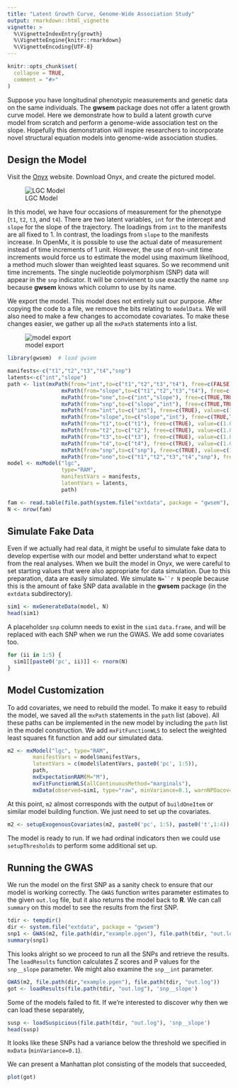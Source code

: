 ```yaml
---
title: "Latent Growth Curve, Genome-Wide Association Study"
output: rmarkdown::html_vignette
vignette: >
  %\VignetteIndexEntry{growth}
  %\VignetteEngine{knitr::rmarkdown}
  %\VignetteEncoding{UTF-8}
---
```


```r
knitr::opts_chunk$set(
  collapse = TRUE,
  comment = "#>"
)
```

Suppose you have longitudinal phenotypic measurements
and genetic data on the same individuals. The **gwsem**
package does not offer a latent growth curve model.
Here we demonstrate how to build a latent growth curve
model from scratch and perform a genome-wide association test
on the slope. Hopefully this demonstration will
inspire researchers to incorporate novel
structural equation models into genome-wide association
studies.

## Design the Model

Visit the [Onyx](http://onyx.brandmaier.de/) website.
Download Onyx, and create the pictured model.

![LGC Model](lgc-onyx.png)

In this model, we have four occasions of measurement
for the phenotype (`t1`, `t2`, `t3`, and `t4`).
There are two latent variables, `int` for the intercept
and `slope` for the slope of the trajectory. The loadings
from `int` to the manifests are all fixed to 1.
In contrast, the loadings from `slope` to the manifests
increase. In OpenMx, it is possible to use the actual date
of measurement instead of time increments of 1 unit.
However, the use of non-unit time increments would
force us to estimate the model using maximum likelihood,
a method much slower than weighted least squares.
So we recommend unit time increments.
The single nucleotide polymorphism (SNP) data will
appear in the `snp` indicator.
It will be convienent to use exactly the name `snp`
because **gwsem** knows which column to use by its name.

We export the model. This model does not entirely
suit our purpose. After copying the code to a file,
we remove the bits relating to `modelData`.
We will also need to make a few changes to
accomodate covariates. To make these changes
easier, we gather up all the `mxPath` statements
into a list.

![model export](lgc-export.png)

```r
library(gwsem)  # load gwsem
```

```r
manifests<-c("t1","t2","t3","t4","snp")
latents<-c("int","slope")
path <- list(mxPath(from="int",to=c("t1","t2","t3","t4"), free=c(FALSE,FALSE,FALSE,FALSE), value=c(1.0,1.0,1.0,1.0) , arrows=1, label=c("int__t1","int__t2","int__t3","int__t4") ),
                 mxPath(from="slope",to=c("t1","t2","t3","t4"), free=c(FALSE,FALSE,FALSE,FALSE), value=c(0.0,1.0,2.0,3.0) , arrows=1, label=c("slope__t1","slope__t2","slope__t3","slope__t4") ),
                 mxPath(from="one",to=c("int","slope"), free=c(TRUE,TRUE), value=c(0.0,0.0) , arrows=1, label=c("const__int","const__slope") ),
                 mxPath(from="snp",to=c("slope","int"), free=c(TRUE,TRUE), value=c(1.0,0.0) , arrows=1, label=c("snp__slope","snp__int") ),
                 mxPath(from="int",to=c("int"), free=c(TRUE), value=c(1.0) , arrows=2, label=c("VAR_int") ),
                 mxPath(from="slope",to=c("slope","int"), free=c(TRUE,TRUE), value=c(1.0,0.1) , arrows=2, label=c("VAR_slope","COV_slope_int") ),
                 mxPath(from="t1",to=c("t1"), free=c(TRUE), value=c(1.0) , arrows=2, label=c("VAR_err") ),
                 mxPath(from="t2",to=c("t2"), free=c(TRUE), value=c(1.0) , arrows=2, label=c("VAR_err") ),
                 mxPath(from="t3",to=c("t3"), free=c(TRUE), value=c(1.0) , arrows=2, label=c("VAR_err") ),
                 mxPath(from="t4",to=c("t4"), free=c(TRUE), value=c(1.0) , arrows=2, label=c("VAR_err") ),
                 mxPath(from="snp",to=c("snp"), free=c(TRUE), value=c(1.0) , arrows=2, label=c("snp_res") ),
                 mxPath(from="one",to=c("t1","t2","t3","t4","snp"), free=F, value=0, arrows=1))
model <- mxModel("lgc", 
                 type="RAM",
                 manifestVars = manifests,
                 latentVars = latents,
                 path)
```

```r
fam <- read.table(file.path(system.file("extdata", package = "gwsem"), "example.fam"))
N <- nrow(fam)
```

## Simulate Fake Data

Even if we actually had real data, it might be useful
to simulate fake data to develop expertise with our model
and better understand what to expect from the real analyses.
When we built the model in Onyx, we were careful to set starting
values that were also appropriate for data simulation. Due to
this preparation, data are easily simulated.
We simulate `N=``r N` people because this is the amount
of fake SNP data available in the **gwsem**
package (in the `extdata` subdirectory).


```r
sim1 <- mxGenerateData(model, N)
head(sim1)
```

A placeholder `snp` column needs to exist in the `sim1` `data.frame`, and will be replaced
with each SNP when we run the GWAS. We add some covariates too.

```r
for (ii in 1:5) {
  sim1[[paste0('pc', ii)]] <- rnorm(N)
}
```

## Model Customization

To add covariates, we need to rebuild the model. To make it easy
to rebuild the model,
we saved all the `mxPath` statements in the `path` list (above).
All these paths can be implemented in the new model by
including the `path` list in the model construction.
We add `mxFitFunctionWLS` to select the weighted
least squares fit function and add our simulated data.

```r
m2 <- mxModel("lgc", type="RAM",
        manifestVars = model$manifestVars,
        latentVars = c(model$latentVars, paste0('pc', 1:5)),
        path,
        mxExpectationRAM(M="M"),
        mxFitFunctionWLS(allContinuousMethod="marginals"),
        mxData(observed=sim1, type="raw", minVariance=0.1, warnNPDacov=FALSE))
```

At this point, `m2` almost corresponds with the
output of `buildOneItem` or similar model building function.
We just need to set up the covariates.

```r
m2 <- setupExogenousCovariates(m2, paste0('pc', 1:5), paste0('t',1:4))
```

The model is ready to run. If we had ordinal indicators
then we could use `setupThresholds` to perform some
additional set up.

## Running the GWAS

We run the model on the first SNP as a sanity check to ensure
that our model is working correctly.
The `GWAS` function writes parameter estimates to the given
`out.log` file, but it also returns the model back to **R**.
We can call `summary` on this model to see the results from
the first SNP.

```r
tdir <- tempdir()
dir <- system.file("extdata", package = "gwsem")
snp1 <- GWAS(m2, file.path(dir,"example.pgen"), file.path(tdir, "out.log"), SNP=1)
summary(snp1)
```

This looks alright so we proceed to run all the SNPs
and retrieve the results. The `loadResults` function
calculates Z scores and P values for the `snp__slope`
parameter. We might also examine the `snp__int` parameter.

```r
GWAS(m2, file.path(dir,"example.pgen"), file.path(tdir, "out.log"))
got <- loadResults(file.path(tdir, "out.log"), 'snp__slope')
```

Some of the models failed to fit. If we're interested to
discover why then we can load these separately,

```r
susp <- loadSuspicious(file.path(tdir, "out.log"), 'snp__slope')
head(susp)

```

It looks like these SNPs had a variance below
the threshold we specified in `mxData` (`minVariance=0.1`).

We can present a Manhattan plot consisting of the models
that succeeded,

```r
plot(got)
```
